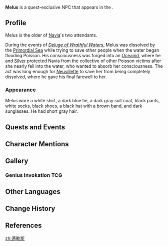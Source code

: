 {{Meta
<!-- Remove this template after adding the missing info -->
|missing_NPC_profile  = yes
<!--
|missing_NPC_idle     = yes
|missing_NPC_dialogue = yes
-->
}}
{{Character Infobox
|type             = Quest NPC
|image            = NPC Melus.png
|realname         = <!-- Optional, if different from in-game name -->
|deceased         = Dissolved by [[Primordial Sea]]water during ''[[Deluge of Wrathful Waters]]''
|region           = Fontaine
|location         = Fontaine
|affiliation      = Spina di Rosula
|title            = 

|ancestry         = <!-- Clan/family -->
|father           = 
|mother           = 
|spouse           = 
|sibling          = 
|child            = 
|relative         = 

|voiceEN          = [[imdb:nm4645694|Jason Marnocha]]<ref name="Jason Marnocha">Twitter: [https://twitter.com/JMarnocha/status/1692316392467620209 EN VA Self Announcement] ([https://web.archive.org/web/20230818123202/https://twitter.com/JMarnocha/status/1692316392467620209 Archived])</ref>
|voiceCN          = 
|voiceJP          = 
|voiceKR          = 
}}
'''Melus''' is a quest-exclusive NPC that appears in the {{Quest|Chapter IV}}.
<!--
==Location==
{{subst:#tag:gallery|
NPC Location {{subst:#titleparts:{{subst:PAGENAME}}}}.png{{subst:!}}{{subst:#titleparts:{{subst:PAGENAME}}}}'s location
NPC Location {{subst:#titleparts:{{subst:PAGENAME}}}} Context.png{{subst:!}}Additional context
}}
-->
==Profile==
Melus is the older of [[Navia]]'s two attendants.

During the events of ''[[Deluge of Wrathful Waters]]'', Melus was dissolved by the [[Primordial Sea]] while trying to save other people when the water began flooding Poisson. His consciousness was forged into an [[Oceanid]], where he and [[Silver]] protected Navia from the collective of other Poisson victims after she nearly fell into the water, who wanted to absorb her consciousness. The act was long enough for [[Neuvillette]] to save her from being completely dissolved, where he gave his final farewell to her.

===Appearance===
Melus wore a white shirt, a dark blue tie, a dark gray suit coat, black pants, white socks, black shoes, a black hat with a brown band, and dark sunglasses. He had short gray hair.

==Quests and Events==
{{Quests and Events}}
<!--
==Idle Quotes==
{{Dialogue Start}}
: {{DIcon|Idle}} {{Tx}}
:: {{A|VO {{subst:#titleparts:{{subst:PAGENAME}}}} 01.ogg}} "{{Tx}}"
{{Dialogue End}}

==Dialogue==
{{Dialogue Start}}
:'''{{subst:#titleparts:{{subst:PAGENAME}}}}:''' 
:{{DIcon}}
{{Dialogue End}}
<!--
==Event Dialogue==
===Event Name===
{{Dialogue Start}}
:'''{{subst:#titleparts:{{subst:PAGENAME}}}}:'''
{{Dialogue End}}
-->
==Character Mentions==
{{Character Mentions}}

==Gallery==
===Genius Invokation TCG===
{{Genius Invokation TCG Cards by Featured Gallery}}

==Other Languages==
{{Other Languages|default_hidden=1
|en      = Melus
|zhs     = 迈勒斯
|zhs_rm  = Màilèsī
|zht     = 邁勒斯
|zht_rm  = Màilèsī
|ja      = マルシラック
|ja_rm   = Marushirakku
|ko      = 마르시악
|es      = Melus
|fr      = Melus
|ru      = Мелус
|th      = Melus
|vi      = Melus
|de      = Melus
|id      = Melus
|pt      = Melus
|tr      = Melus
|it      = Melus
}}

==Change History==
{{Change History|4.0}}

==References==
{{Reflist}}

[[zh:邁勒斯]]